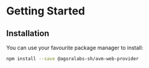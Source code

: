 
# Getting Started

<TOCInline
  maxHeadingLevel={4}
  toc={toc}
/>

## Installation

You can use your favourite package manager to install:

```bash npm2yarn
npm install --save @agoralabs-sh/avm-web-provider
```
